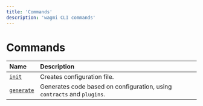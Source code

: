 ```yaml
---
title: 'Commands'
description: 'wagmi CLI commands'
---
```


# Commands

| Name                                 | Description                                                             |
| :----------------------------------- | :---------------------------------------------------------------------- |
| [`init`](/cli/commands/init)         | Creates configuration file.                                             |
| [`generate`](/cli/commands/generate) | Generates code based on configuration, using `contracts` and `plugins`. |
